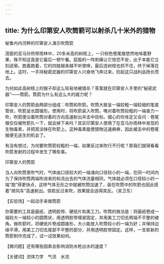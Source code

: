 ```yaml
---
---
---
```

title: 为什么印第安人吹筒箭可以射杀几十米外的猎物
---




秘鲁内内河畔的印第安人演示吹筒箭



茂密的亚马孙热带雨林中，20多米高的树枝上，一只棕色卷尾猴悠然地啃着野果，殊不知这竟是它最后一顿午餐。屁股的一阵刺痛让它惊恐不安，出于本能它立刻逃窜。跑着跑着，它的四肢越来越不听使唤，最后连树枝也抓不住，终于掉落在地上。这时，一手持秘密武器的印第安人兴奋地飞奔过来，捡起这只战利品扬长而去。

为何如此高树枝上的猴子却这么轻易地被猎杀？答案就在印第安人手里的“秘密武器”——筒箭。筒箭为什么有这么大的威力呢？

印第安人的筒箭由两部分组成：吹筒和吹箭。吹筒大致呈一端较粗一端较细的笔直管状，吹箭呈长圆锥形。使用时，将吹箭装入吹筒，嘴对着吹筒较粗的一端奋力一吹，吹箭便沿着吹筒对着的方向高速射出并击中目标。细心的你肯定又会问：卷尾猴仅仅被吹箭扎一下，就会掉下来吗？其实印第安人使用了在亚马孙雨林中发现的生物毒素，并把其涂抹在吹箭上。这种毒素能使猎物迅速麻痹，因此被击中的卷尾猴便无逃生的机会了。

有没有想过，为何要吹筒箭较粗的一端，如果反过来吹行不行呢？那我们就得看看吹箭发射的过程中发生了哪些事。

印第安人的筒箭



当人向吹筒里吹气时，气体由口径较大的一端涌向口径较小的一端，在同一时间内为了保持吹筒两端吹进来的和流出去的气体流量相同，气体就必须在口径较小的一端“跑”得更快点，这样气体无形之中就被吹筒加速了，装在吹筒中的吹箭也因此搭着“顺风车”高速射出。倘若反过来吹，效果就会适得其反。（吴卫东）





【实验场】一起动手来做筒箭

你需要的工具是画纸、透明胶带、硬纸片和美工刀。吹筒的做法是：将画纸卷成一端较大一端较小的圆筒状，用透明胶带缠紧固定，并用美工刀切去两端不平整的棱角。做吹箭时，将硬纸片卷成圆锥形，大小能放入吹筒较小的一端为好；并保持边缘平滑，用美工刀切去尾部不平整的部分，并用透明胶带固定。这样，一支崭新的筒箭制作完成了，试一试效果如何。

【微问题】还有哪些因素会影响消防水枪出水的速度？

【关键词】流体力学　气流　水流